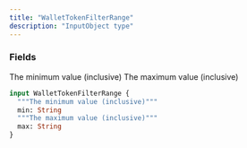 ```yaml
---
title: "WalletTokenFilterRange"
description: "InputObject type"
---
```


### Fields

<ResponseField name="min" type="String">
  The minimum value (inclusive)
</ResponseField>

<ResponseField name="max" type="String">
  The maximum value (inclusive)
</ResponseField>


```graphql WalletTokenFilterRange
input WalletTokenFilterRange {
  """The minimum value (inclusive)"""
  min: String
  """The maximum value (inclusive)"""
  max: String
}
```
